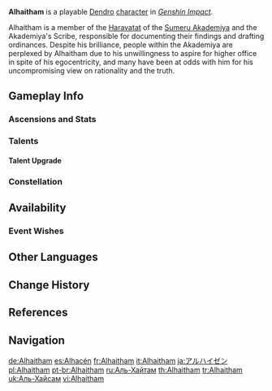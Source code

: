 {{CharacterTabs}}
{{Character Infobox
|image            = <gallery>
Alhaitham Card.png|Card
Character Alhaitham Full Wish.png|Wish
Character Alhaitham Game.png|In-Game
</gallery>
|type             = Playable<!--Playable Character Information-->
|quality           = 5
|weapon           = Sword
|element          = Dendro
|name             = Alhaitham<!--Character Information-->
|birthday         = February 11th
|constellation    = Vultur Volans
|region           = Sumeru
|affiliation      = Sumeru Akademiya
|affiliation2     = Haravatat
|dish             = Ideal Circumstance
|obtain           = Character Event Wishes
|event_name       = Caution in Confidence
|releaseDate      = 2023-01-18
|title            = Admonishing Instruction<!--Titles-->
|title2           = Sumeru Akademiya Scribe
|voiceEN          = [[imdb:nm5941822|Nazeeh H. Tarsha]]<ref name="3.1 trailer video description">YouTube: [https://youtu.be/-2-WKyGTUrM Version 3.1 "King Deshret and the Three Magi" Trailer] (Video Description)</ref>
|voiceCN          = [https://zh.moegirl.org.cn/杨超然 Yang Chaoran ({{zh|杨超然}})]<ref>Bilibili: [https://www.bilibili.com/video/BV19a411P7zk {{zh|《原神》3.0版本PV：「千朵玫瑰带来的黎明」}}] (Video Description)</ref>
|voiceJP          = {{W|Yūichirō Umehara|Umehara Yuuichirou ({{ja|梅原 裕一郎}})}}<ref>Twitter: [https://twitter.com/Genshin_7/status/1558425171861467136 JP VA Announcement]</ref>
|dialoguereward   = 
|voiceKR          = {{w|ko:전승화|Jun Seung Hwa ({{ko|전승화}})}}<ref>Hoyolab: [https://www.hoyolab.com/article/8892602 KR Genshin Official Announcement]</ref>
}}
'''Alhaitham''' is a playable [[Dendro]] [[character]] in ''[[Genshin Impact]]''.

Alhaitham is a member of the [[Haravatat]] of the [[Sumeru Akademiya]] and the Akademiya's Scribe, responsible for documenting their findings and drafting ordinances. Despite his brilliance, people within the Akademiya are perplexed by Alhaitham due to his unwillingness to aspire for higher office in spite of his egocentricity, and many have been at odds with him for his uncompromising view on rationality and the truth.
==Gameplay Info==
===Ascensions and Stats===
{{Character Ascensions and Stats}}

===Talents===
{{Talent Table}}

====Talent Upgrade====
{{Talent Upgrade}}

===Constellation===
{{Constellation Table}}

==Availability==
===Event Wishes===
{{Featured}}

==Other Languages==
{{Other Languages|default_hidden=1
|en      = Alhaitham
|zhs     = 艾尔海森
|zhs_rm  = Ài'ěrhǎisēn
|zht     = 艾爾海森
|zht_rm  = Ài'ěrhǎisēn
|ja      = アルハイゼン
|ja_rm   = Aruhaizen
|ko      = 알하이탐
|ko_rm   = Alhaitam
|es      = Alhacén
|fr      = Alhaitham
|ru      = Аль-Хайтам
|th      = Alhaitham
|vi      = Alhaitham
|de      = Alhaitham
|id      = Alhaitham
|pt      = Alhaitham
|tr      = Alhaitham
|it      = Alhaitham
}}

==Change History==
{{Change History|3.4|introduced=3.0}}

==References==
{{Reflist|2}}

==Navigation==
{{Character Navbox}}

[[de:Alhaitham]]
[[es:Alhacén]]
[[fr:Alhaitham]]
[[it:Alhaitham]]
[[ja:アルハイゼン]]
[[pl:Alhaitham]]
[[pt-br:Alhaitham]]
[[ru:Аль-Хайтам]]
[[th:Alhaitham]]
[[tr:Alhaitham]]
[[uk:Аль-Хайсам]]
[[vi:Alhaitham]]